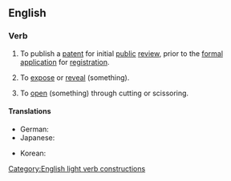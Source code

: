 ==English==

===Verb===
{{en-verb|lays open|laying open|laid open}}

# {{lb|en|patents|Japan and South Korea}} To publish a [[patent]] for initial [[public]] [[review]], prior to the [[formal]] [[application]] for [[registration]].
# {{lb|en|transitive}} To [[expose]] or [[reveal]] (something).
# {{lb|en|transitive}} To [[open]] (something) through cutting or scissoring.

====Translations====
{{trans-top|East Asian patent publication}}
* German: {{t+|de|offenlegen}}
* Japanese: {{t|ja|公開する|tr=kōkaisuru|sc=Jpan}}
{{trans-mid}}
* Korean: {{t+|ko|공개하다|sc=Kore}}
{{trans-bottom}}
[[Category:English light verb constructions]]